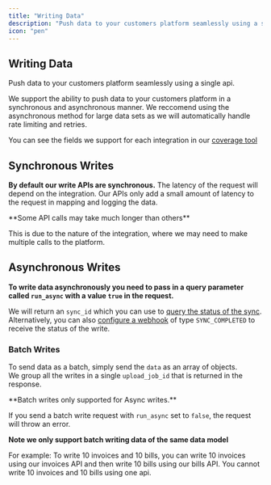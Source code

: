 ```yaml
---
title: "Writing Data"
description: "Push data to your customers platform seamlessly using a single api. You can find our write APIs in our [Postman Collection](https://postman.rootfi.dev) and our [API Reference](/api-reference/v3/overview/environments)."
icon: "pen"
---
```


## Writing Data

Push data to your customers platform seamlessly using a single api.

We support the ability to push data to your customers platform in a synchronous and asynchronous manner. We reccomend using the asynchronous method for large data sets as we will automatically handle rate limiting and retries.

You can see the fields we support for each integration in our [coverage tool](https://coverage.rootfi.dev)

## Synchronous Writes

**By default our write APIs are synchronous.** The latency of the request will depend on the integration. Our APIs only add a small amount of latency to the request in mapping and logging the data.

<Info> 
**Some API calls may take much longer than others**

This is due to the nature of the integration, where we may need to make multiple calls to the platform.

</Info>

## Asynchronous Writes

**To write data asynchronously you need to pass in a query parameter called `run_async` with a value `true` in the request.**

We will return an `sync_id` which you can use to [query the status of the sync](/api-reference/v3/core/sync/get-all-sync-by-id). Alternatively, you can also [configure a webhook](/docs/webhooks) of type `SYNC_COMPLETED` to receive the status of the write.

### Batch Writes

To send data as a batch, simply send the `data` as an array of objects.  
We group all the writes in a single `upload_job_id` that is returned in the response.

<Warning>
**Batch writes only supported for Async writes.**

If you send a batch write request with `run_async` set to `false`, the request will throw an error.

</Warning>

**Note we only support batch writing data of the same data model**

For example: To write 10 invoices and 10 bills, you can write 10 invoices using our invoices API and then write 10 bills using our bills API. You cannot write 10 invoices and 10 bills using one api.
